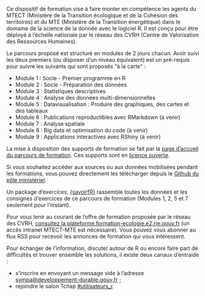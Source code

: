 Ce dispositif de formation vise à faire monter en compétence les agents du MTECT (Ministère de la Transition écologique et de la Cohésion des territoires) et du MTE (Ministère de la Transition énergétique) dans le domaine de la science de la donnée avec le logiciel R. Il est conçu pour être déployé à l'échelle nationale par le réseau des CVRH (Centre de Valorisation des Ressources Humaines).

Le parcours proposé est structuré en modules de 2 jours chacun. Avoir suivi les deux premiers (ou disposer d'un niveau équivalent) est un pré-requis pour suivre les suivants qui sont proposés "à la carte" :

-   Module 1 : Socle - Premier programme en R
-   Module 2 : Socle - Préparation des données
-   Module 3 : Statistiques descriptives
-   Module 4 : Analyse des données multi-dimensionnelles
-   Module 5 : Datavisualisation : Produire des graphiques, des cartes et des tableaux
-   Module 6 : Publications reproductibles avec RMarkdown (à venir)
-   Module 7 : Analyse spatiale
-   Module 8 : Big data et optimisation du code (à venir)
-   Module 9 : Applications interactives avec RShiny (à venir)

La mise à disposition des supports de formation se fait par la [page d'accueil du parcours de formation](https://mtes-mct.github.io/parcours-r/). Ces supports sont en [licence ouverte](https://www.etalab.gouv.fr/wp-content/uploads/2017/04/ETALAB-Licence-Ouverte-v2.0.pdf).

Si vous souhaitez accéder aux sources ou aux données mobilisées pendant les formations, vous pouvez directement les télécharger depuis le [Github du pôle ministériel](https://github.com/MTES-MCT?q=parcours_r&type=&language=).

Un package d'exercices, [{savoirfR}](https://github.com/MTES-MCT/savoirfR) rassemble toutes les données et les consignes d'exercices de ce parcours de formation (Modules 1, 2, 5 et 7 seulement pour l'instant).

Pour vous tenir au courant de l'offre de formation proposée par le réseau des CVRH, [consultez la plateforme formation-ecologie.e2.rie.gouv.fr](https://formation-ecologie.e2.rie.gouv.fr/recherche/?q=&domaine=42&sous_domaine=85&start_date=&end_date=&stage_type=&page=1&size=10) (un accès intranet MTECT-MTE est nécessaire). Vous pouvez vous abonner au flux RSS pour recevoir les annonces de formation qui vous intéressent.

Pour échanger de l'information, discuter autour de R ou encore faire part de difficultés et trouver ensemble les solutions, il existe deux canaux d'entraide :   

- s'inscrire en envoyant un message vide à l'adresse [sympa\@developpement-durable.gouv.fr](mailto:sympa@developpement-durable.gouv.fr?Subject=subscribe%20labo.communaute-r) ;  
- rejoindre le salon Tchap [#utilisateurs_r](https://matrix.to/#/#utilisateurs_r:agent.dev-durable.tchap.gouv.fr).  

